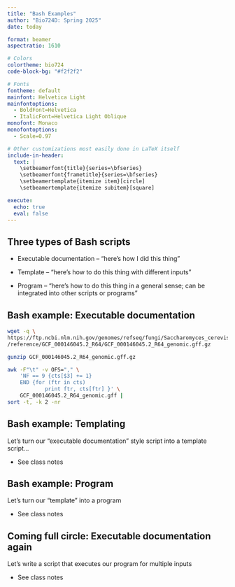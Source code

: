 ```yaml
---
title: "Bash Examples"
author: "Bio724D: Spring 2025"
date: today

format: beamer
aspectratio: 1610

# Colors
colortheme: bio724
code-block-bg: "#f2f2f2"

# Fonts 
fontheme: default
mainfont: Helvetica Light 
mainfontoptions:
  - BoldFont=Helvetica
  - ItalicFont=Helvetica Light Oblique
monofont: Monaco
monofontoptions:
  - Scale=0.97

# Other customizations most easily done in LaTeX itself
include-in-header:
  text: |
    \setbeamerfont{title}{series=\bfseries}
    \setbeamerfont{frametitle}{series=\bfseries}
    \setbeamertemplate{itemize item}[circle]
    \setbeamertemplate{itemize subitem}[square]

execute:
  echo: true
  eval: false
---
```


## Three types of Bash scripts


* Executable documentation -- "here's how I did this thing"

* Template -- "here's how to do this thing with different inputs"

* Program -- "here's how to do this thing in a general sense; can be integrated into other scripts or programs"




## Bash example: Executable documentation


\scriptsize

```bash
wget -q \
https://ftp.ncbi.nlm.nih.gov/genomes/refseq/fungi/Saccharomyces_cerevisiae\
/reference/GCF_000146045.2_R64/GCF_000146045.2_R64_genomic.gff.gz

gunzip GCF_000146045.2_R64_genomic.gff.gz

awk -F"\t" -v OFS="," \
    'NF == 9 {cts[$3] += 1}
    END {for (ftr in cts) 
            print ftr, cts[ftr] }' \
    GCF_000146045.2_R64_genomic.gff |
sort -t, -k 2 -nr 
```

\normalsize




## Bash example: Templating

Let's turn our "executable documentation" style script into a template script...


* See class notes


## Bash example: Program

Let's turn our "template" into a program

* See class notes


## Coming full circle: Executable documentation again

Let's write a script that executes our program for multiple inputs

* See class notes

